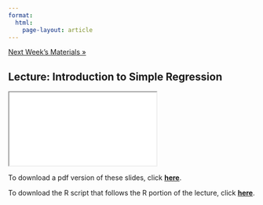 ```yaml
---
format: 
  html:
    page-layout: article
---
```


<div class = "prev-next-container">
<a class="prev-next" href="03-lecture-page.html">Next Week's Materials &raquo;</a>
</div>

## Lecture: Introduction to Simple Regression

<iframe src="02-lecture-slides.html" name="02-lecture-slides"></iframe>

To download a pdf version of these slides, click <a href="02-lecture-slides.pdf" download target="_blank" rel="noopener noreferrer"><strong>here</strong></a>.

To download the R script that follows the R portion of the lecture, click <a href="02-lecture-script.R" download target="_blank" rel="noopener noreferrer"><strong>here</strong></a>.



